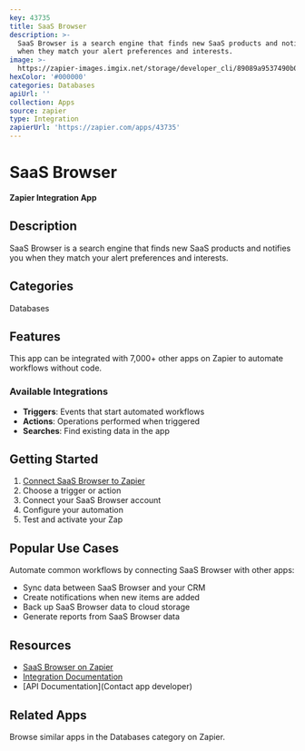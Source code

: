 ```yaml
---
key: 43735
title: SaaS Browser
description: >-
  SaaS Browser is a search engine that finds new SaaS products and notifies you
  when they match your alert preferences and interests.
image: >-
  https://zapier-images.imgix.net/storage/developer_cli/89089a9537490b0fcde3f853b83bb7cd.png?auto=format%2Ccompress&ixlib=python-3.0.0&q=50
hexColor: '#000000'
categories: Databases
apiUrl: ''
collection: Apps
source: zapier
type: Integration
zapierUrl: 'https://zapier.com/apps/43735'
---
```

# SaaS Browser

**Zapier Integration App**

## Description

SaaS Browser is a search engine that finds new SaaS products and notifies you when they match your alert preferences and interests.

## Categories

Databases

## Features

This app can be integrated with 7,000+ other apps on Zapier to automate workflows without code.

### Available Integrations

- **Triggers**: Events that start automated workflows
- **Actions**: Operations performed when triggered
- **Searches**: Find existing data in the app

## Getting Started

1. [Connect SaaS Browser to Zapier](https://zapier.com/apps/43735)
2. Choose a trigger or action
3. Connect your SaaS Browser account
4. Configure your automation
5. Test and activate your Zap

## Popular Use Cases

Automate common workflows by connecting SaaS Browser with other apps:

- Sync data between SaaS Browser and your CRM
- Create notifications when new items are added
- Back up SaaS Browser data to cloud storage
- Generate reports from SaaS Browser data

## Resources

- [SaaS Browser on Zapier](https://zapier.com/apps/43735)
- [Integration Documentation](https://zapier.com/apps/43735/integrations)
- [API Documentation](Contact app developer)

## Related Apps

Browse similar apps in the Databases category on Zapier.
